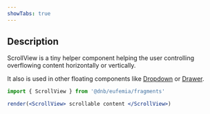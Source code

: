 ```yaml
---
showTabs: true
---
```


## Description

ScrollView is a tiny helper component helping the user controlling overflowing content horizontally or vertically.

It also is used in other floating components like [Dropdown](/uilib/components/dropdown) or [Drawer](/uilib/components/drawer).

```jsx
import { ScrollView } from '@dnb/eufemia/fragments'

render(<ScrollView> scrollable content </ScrollView>)
```
